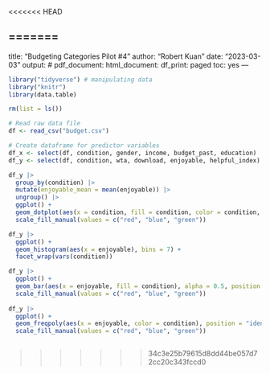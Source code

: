 <<<<<<< HEAD

=======
---
title: "Budgeting Categories Pilot #4"
author: "Robert Kuan"
date: "2023-03-03"
output:
#  pdf_document: 
 html_document:
   df_print: paged
 toc: yes
---

```r
library("tidyverse") # manipulating data
library("knitr") 
library(data.table)

rm(list = ls())
```

```r

# Read raw data file
df <- read_csv("budget.csv")

# Create dataframe for predictor variables
df_x <- select(df, condition, gender, income, budget_past, education)
df_y <- select(df, condition, wta, download, enjoyable, helpful_index)

df_y |>
  group_by(condition) |>
  mutate(enjoyable_mean = mean(enjoyable)) |>
  ungroup() |>
  ggplot() +
  geom_dotplot(aes(x = condition, fill = condition, color = condition, y = enjoyable), binaxis = 'y', dotsize = 0.2) +
  scale_fill_manual(values = c("red", "blue", "green"))

df_y |>
  ggplot() +
  geom_histogram(aes(x = enjoyable), bins = 7) +
  facet_wrap(vars(condition))

df_y |>
  ggplot() +
  geom_bar(aes(x = enjoyable, fill = condition), alpha = 0.5, position = "dodge") +
  scale_fill_manual(values = c("red", "blue", "green"))
  
df_y |>
  ggplot() +
  geom_freqpoly(aes(x = enjoyable, color = condition), position = "identity", bins = 7) +
  scale_fill_manual(values = c("red", "blue", "green"))



```
>>>>>>> 34c3e25b79615d8dd44be057d72cc20c343fccd0

